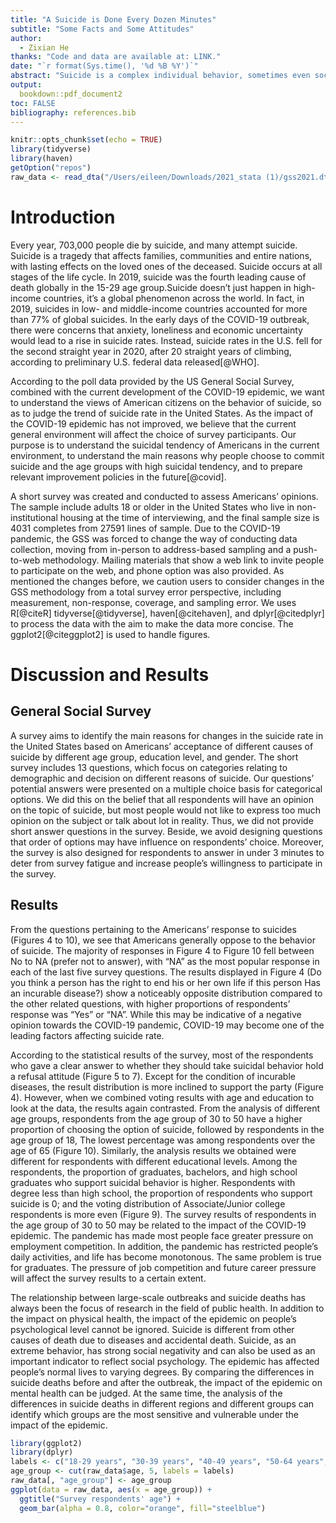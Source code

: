 ```yaml
---
title: "A Suicide is Done Every Dozen Minutes"
subtitle: "Some Facts and Some Attitudes"
author: 
  - Zixian He
thanks: "Code and data are available at: LINK."
date: "`r format(Sys.time(), '%d %B %Y')`"
abstract: "Suicide is a complex individual behavior, sometimes even social behavior, and is affected by social, cultural, political, economic and other factors. It is not only the so-called [vulnerability], nor simply considered caused by some [diseases] such as psychological disorders. For each individual's suicide, specific problems should be analyzed; and the suicide rate of a group of people should be discussed from the perspective of public health and sociology."
output:
  bookdown::pdf_document2
toc: FALSE
bibliography: references.bib
---
```


```r
knitr::opts_chunk$set(echo = TRUE)
library(tidyverse)
library(haven)
getOption("repos")
raw_data <- read_dta("/Users/eileen/Downloads/2021_stata (1)/gss2021.dta")
```

# Introduction
Every year, 703,000 people die by suicide, and many attempt suicide. Suicide is a tragedy that affects families, communities and entire nations, with lasting effects on the loved ones of the deceased. Suicide occurs at all stages of the life cycle. In 2019, suicide was the fourth leading cause of death globally in the 15-29 age group.Suicide doesn't just happen in high-income countries, it's a global phenomenon across the world. In fact, in 2019, suicides in low- and middle-income countries accounted for more than 77% of global suicides. In the early days of the COVID-19 outbreak, there were concerns that anxiety, loneliness and economic uncertainty would lead to a rise in suicide rates. Instead, suicide rates in the U.S. fell for the second straight year in 2020, after 20 straight years of climbing, according to preliminary U.S. federal data released[@WHO].

According to the poll data provided by the US General Social Survey, combined with the current development of the COVID-19 epidemic, we want to understand the views of American citizens on the behavior of suicide, so as to judge the trend of suicide rate in the United States. As the impact of the COVID-19 epidemic has not improved, we believe that the current general environment will affect the choice of survey participants. Our purpose is to understand the suicidal tendency of Americans in the current environment, to understand the main reasons why people choose to commit suicide and the age groups with high suicidal tendency, and to prepare relevant improvement policies in the future[@covid].

A short survey was created and conducted to assess Americans' opinions. The sample include adults 18 or older in the United States who live in non-institutional housing at the time of interviewing, and the final sample size is 4031 completes from 27591 lines of sample. Due to the COVID-19 pandemic, the GSS was forced to change the way of conducting data collection, moving from in-person to address-based sampling and a push-to-web methodology. Mailing materials that show a web link to invite people to participate on the web, and phone option was also provided. As mentioned the changes before, we caution users to consider changes in the GSS methodology from a total survey error perspective, including measurement, non-response, coverage, and sampling error. We uses R[@citeR] tidyverse[@tidyverse], haven[@citehaven], and dplyr[@citedplyr] to process the data with the aim to make the data more concise. The ggplot2[@citeggplot2] is used to handle figures.

# Discussion and Results

## General Social Survey

A survey aims to identify the main reasons for changes in the suicide rate in the United States based on Americans' acceptance of different causes of suicide by different age group, education level, and gender. The short survey includes 13 questions, which focus on categories relating to demographic and decision on different reasons of suicide. Our questions' potential answers were presented on a multiple choice basis for categorical options. We did this on the belief that all respondents will have an opinion on the topic of suicide, but most people would not like to express too much opinion on the subject or talk about lot in reality. Thus, we did not provide short answer questions in the survey. Beside, we avoid designing questions that order of options may have influence on respondents' choice. Moreover, the survey is also designed for respondents to answer in under 3 minutes to deter from survey fatigue and increase people's willingness to participate in the survey.

## Results
From the questions pertaining to the Americans' response to suicides (Figures 4 to 10), we see that Americans generally oppose to the behavior of suicide. The majority of responses in Figure 4 to Figure 10 fell between No to NA (prefer not to answer), with "NA" as the most popular response in each of the last five survey questions. The results displayed in Figure 4 (Do you think a person has the right to end his or her own life if this person Has an incurable disease?) show a noticeably opposite distribution compared to the other related questions, with higher proportions of respondents' response was "Yes" or "NA". While this may be indicative of a negative opinion towards the COVID-19 pandemic, COVID-19 may become one of the leading factors affecting suicide rate.

According to the statistical results of the survey, most of the respondents who gave a clear answer to whether they should take suicidal behavior hold a refusal attitude (Figure 5 to 7). Except for the condition of incurable diseases, the result distribution is more inclined to support the party (Figure 4). However, when we combined voting results with age and education to look at the data, the results again contrasted. From the analysis of different age groups, respondents from the age group of 30 to 50 have a higher proportion of choosing the option of suicide, followed by respondents in the age group of 18, The lowest percentage was among respondents over the age of 65 (Figure 10). Similarly, the analysis results we obtained were different for respondents with different educational levels. Among the respondents, the proportion of graduates, bachelors, and high school graduates who support suicidal behavior is higher. Respondents with degree less than high school, the proportion of respondents who support suicide is 0; and the voting distribution of Associate/Junior college respondents is more even (Figure 9). The survey results of respondents in the age group of 30 to 50 may be related to the impact of the COVID-19 epidemic. The pandemic has made most people face greater pressure on employment competition. In addition, the pandemic has restricted people's daily activities, and life has become monotonous. The same problem is true for graduates. The pressure of job competition and future career pressure will affect the survey results to a certain extent.

The relationship between large-scale outbreaks and suicide deaths has always been the focus of research in the field of public health. In addition to the impact on physical health, the impact of the epidemic on people's psychological level cannot be ignored. Suicide is different from other causes of death due to diseases and accidental death. Suicide, as an extreme behavior, has strong social negativity and can also be used as an important indicator to reflect social psychology. The epidemic has affected people's normal lives to varying degrees. By comparing the differences in suicide deaths before and after the outbreak, the impact of the epidemic on mental health can be judged. At the same time, the analysis of the differences in suicide deaths in different regions and different groups can identify which groups are the most sensitive and vulnerable under the impact of the epidemic.

```r
library(ggplot2)
library(dplyr)
labels <- c("18-29 years", "30-39 years", "40-49 years", "50-64 years", "65-89 years")
age_group <- cut(raw_data$age, 5, labels = labels)
raw_data[, "age_group"] <- age_group
ggplot(data = raw_data, aes(x = age_group)) +
  ggtitle("Survey respondents' age") +
  geom_bar(alpha = 0.8, color="orange", fill="steelblue")
```
